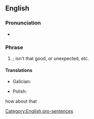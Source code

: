 ==English==

===Pronunciation===
* {{audio|en|En-au-how about that.ogg|Audio (AU)}}

===Phrase===
{{head|en|phrase}}

# {{lb|en|rhetorical question}} {{non-gloss definition|A general statement of [[surprise]] or [[bemusement]] with regard to a particular event.}}; isn't that good, or unexpected, etc.

====Translations====
{{trans-top|expression of perplexity or surprise}}
* Galician: {{t|gl|como te quedas?}} {{t|gl|que che parece?}}
{{trans-mid}}
* Polish: {{t|pl|no proszęǃ}}
{{trans-bottom}}

how about that

[[Category:English pro-sentences]]